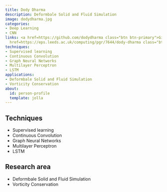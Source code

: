 ```yaml
---
title: Dody Dharma
description: Deformbale Solid and Fluid Simulation
image: dodydharma.jpg
categories:
- Deep Learning
- CNN
links: <a href=https://github.com/dodydharma class="btn btn-primary">Github</a><a
  href=https://eps.leeds.ac.uk/computing/pgr/7644/dody-dharma class="btn btn-secondary">Website</a>
techniques:
- Supervised learning
- Continuous Convolution
- Graph Neural Networks
- Multilayer Perceptron
- LSTM
applications:
- Deformbale Solid and Fluid Simulation
- Vorticity Conservation
about:
  id: person-profile
  template: jolla
---
```

   
:::{#person-profile}
:::
   
##
## Techniques
   
- Supervised learning
- Continuous Convolution
- Graph Neural Networks
- Multilayer Perceptron
- LSTM
   
##
## Research area
   
- Deformbale Solid and Fluid Simulation
- Vorticity Conservation
